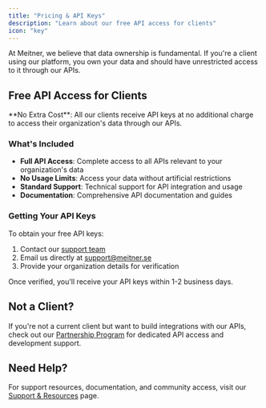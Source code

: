 ```yaml
---
title: "Pricing & API Keys"
description: "Learn about our free API access for clients"
icon: "key"
---
```


At Meitner, we believe that data ownership is fundamental. If you're a client using our platform, you own your data and should have unrestricted access to it through our APIs.

## Free API Access for Clients

<Info>
**No Extra Cost**: All our clients receive API keys at no additional charge to access their organization's data through our APIs.
</Info>

### What's Included

- **Full API Access**: Complete access to all APIs relevant to your organization's data
- **No Usage Limits**: Access your data without artificial restrictions
- **Standard Support**: Technical support for API integration and usage
- **Documentation**: Comprehensive API documentation and guides

### Getting Your API Keys

To obtain your free API keys:

1. Contact our [support team](https://support.meitner.se)
2. Email us directly at [support@meitner.se](mailto:support@meitner.se)
3. Provide your organization details for verification

Once verified, you'll receive your API keys within 1-2 business days.

## Not a Client?

If you're not a current client but want to build integrations with our APIs, check out our [Partnership Program](/partnership) for dedicated API access and development support.

## Need Help?

For support resources, documentation, and community access, visit our [Support & Resources](/support) page.
